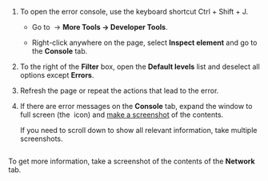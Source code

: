1. To open the error console, use the keyboard shortcut Ctrl + Shift + J.

    <Cut title="Other methods">

    - Go to <img src="https://tlkfrontprod.azureedge.net/portal-production/static/uploaded/images/1680790086737/1680790086737_original_svg.svg" alt="" /> → **More Tools → Developer Tools**.

    - Right-click anywhere on the page, select **Inspect element** and go to the **Console** tab.

    </Cut>

1. To the right of the **Filter** box, open the **Default levels** list and deselect all options except **Errors**.

1. Refresh the page or repeat the actions that lead to the error.

1. If there are error messages on the **Console** tab, expand the window to full screen (the <img src="https://tlkfrontprod.azureedge.net/portal-production/static/uploaded/images/1680790087200/1680790087200_original_png.png" alt="" /> icon) and [make a screenshot](/docs/guide/troubleshooting/screenshot/) of the contents.

    If you need to scroll down to show all relevant information, take multiple screenshots.

    <Image withBackground imageId="1680790084952" alt="" />

To get more information, take a screenshot of the contents of the **Network** tab.